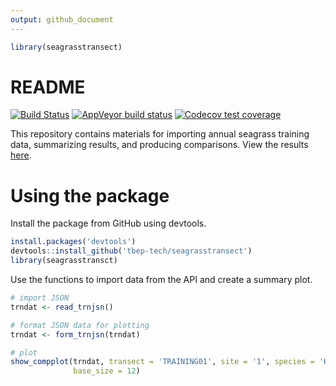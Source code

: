 ```yaml
---
output: github_document
---
```


```r
library(seagrasstransect)
```

# README

[![Build Status](https://travis-ci.org/tbep-tech/seagrasstransect.svg?branch=master)](https://travis-ci.org/tbep-tech/seagrasstransect)
[![AppVeyor build status](https://ci.appveyor.com/api/projects/status/github/tbep-tech/seagrasstransect?branch=master&svg=true)](https://ci.appveyor.com/project/tbep-tech/seagrasstransect)
[![Codecov test coverage](https://codecov.io/gh/tbep-tech/seagrasstransect/branch/master/graph/badge.svg)](https://codecov.io/gh/tbep-tech/seagrasstransect?branch=master)

This repository contains materials for importing annual seagrass training data, summarizing results, and producing comparisons.  View the results [here](http://shiny.tbeptech.org/seagrasstransect/).

# Using the package

Install the package from GitHub using devtools.

```r
install.packages('devtools')
devtools::install_github('tbep-tech/seagrasstransect')
library(seagrasstransct)
```

Use the functions to import data from the API and create a summary plot. 

```r
# import JSON
trndat <- read_trnjsn()

# format JSON data for plotting
trndat <- form_trnjsn(trndat)

# plot
show_compplot(trndat, transect = 'TRAINING01', site = '1', species = 'Halodule', varplo = 'Abundance', 
              base_size = 12)
```

